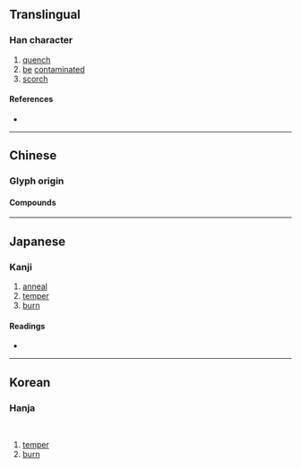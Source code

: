 {{character info}}
==Translingual==

===Han character===
{{Han char|rn=86|rad=火|as=08|sn=12|four=90848|canj=FYOJ|ids=⿰火卒}}

# [[quench]]
# [[be]] [[contaminated]]
# [[scorch]]

====References====
* {{Han ref|kx=0673.240|dkj=19111|dj=1081.210|hdz=32210.120|uh=7120|ud=28960|bh=DA58|bd=55896}}

----

==Chinese==

===Glyph origin===
{{Han etym}}
{{zh-see|淬|v}}

====Compounds====
{{zh-der|焠掌}}

----

==Japanese==

===Kanji===
{{ja-kanji|grade=|rs=火08}}

# [[anneal]]
# [[temper]]
# [[burn]]

====Readings====
* {{ja-readings
|goon=すい
|kanon=さい
|kun=にら-ぐ, や-く}}

----

==Korean==

===Hanja===
{{ko-hanja|쉬}}<br>{{ko-hanja|쵀}}

# [[temper]]
# [[burn]]